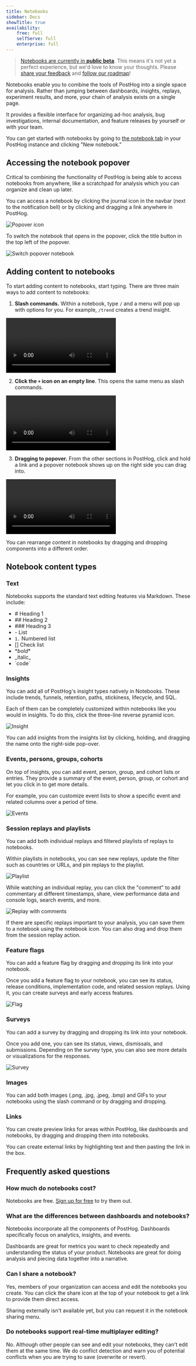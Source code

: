 ```yaml
---
title: Notebooks
sidebar: Docs
showTitle: true
availability:
    free: full
    selfServe: full
    enterprise: full
---
```


> [Notebooks are currently in **public beta**](/docs/getting-started/enable-betas). This means it's not yet a perfect experience, but we'd love to know your thoughts. Please [share your feedback](http://app.posthog.com/home#supportModal) and [follow our roadmap](https://github.com/PostHog/posthog/issues/15680)!

Notebooks enable you to combine the tools of PostHog into a single space for analysis. Rather than jumping between dashboards, insights, replays, experiment results, and more, your chain of analysis exists on a single page.

It provides a flexible interface for organizing ad-hoc analysis, bug investigations, internal documentation, and feature releases by yourself or with your team.

You can get started with notebooks by going to [the notebook tab](https://app.posthog.com/notebooks) in your PostHog instance and clicking "New notebook."

## Accessing the notebook popover

Critical to combining the functionality of PostHog is being able to access notebooks from anywhere, like a scratchpad for analysis which you can organize and clean up later.

You can access a notebook by clicking the journal icon in the navbar (next to the notification bell) or by clicking and dragging a link anywhere in PostHog.

![Popover icon](../../images/docs/notebooks/popover.png)

To switch the notebook that opens in the popover, click the title button in the top left of the popover.

![Switch popover notebook](../../images/docs/notebooks/switch.png)

## Adding content to notebooks

To start adding content to notebooks, start typing. There are three main ways to add content to notebooks:

1. **Slash commands.** Within a notebook, type `/` and a menu will pop up with options for you. For example, `/trend` creates a trend insight.

![Slash command](../../images/docs/notebooks/slash.mp4)

2. **Click the `+` icon on an empty line**. This opens the same menu as slash commands.

![Plus icon](../../images/docs/notebooks/plus.mp4)

3. **Dragging to popover.** From the other sections in PostHog, click and hold a link and a popover notebook shows up on the right side you can drag into. 

![Drag and drop](../../images/docs/notebooks/drag.mp4)

You can rearrange content in notebooks by dragging and dropping components into a different order.

## Notebook content types

### Text

Notebooks supports the standard text editing features via Markdown. These include:

- \# Heading 1
- \## Heading 2
- \### Heading 3
- \- List
- `1.` Numbered list
- [] Check list
- \**bold**
- \_italic\_
- \`code\`

### Insights

You can add all of PostHog's insight types natively in Notebooks. These include trends, funnels, retention, paths, stickiness, lifecycle, and SQL.

Each of them can be completely customized within notebooks like you would in insights. To do this, click the three-line reverse pyramid icon.

![Insight](../../images/docs/notebooks/insight.png)

You can add insights from the insights list by clicking, holding, and dragging the name onto the right-side pop-over.

### Events, persons, groups, cohorts

On top of insights, you can add event, person, group, and cohort lists or entries. They provide a summary of the event, person, group, or cohort and let you click in to get more details.

For example, you can customize event lists to show a specific event and related columns over a period of time. 

![Events](../../images/docs/notebooks/events.png)

### Session replays and playlists

You can add both individual replays and filtered playlists of replays to notebooks. 

Within playlists in notebooks, you can see new replays, update the filter such as countries or URLs, and pin replays to the playlist.

![Playlist](../../images/docs/notebooks/playlist.png)

While watching an individual replay, you can click the "comment" to add commentary at different timestamps, share, view performance data and console logs, search events, and more.

![Replay with comments](../../images/docs/notebooks/replay.png)

If there are specific replays important to your analysis, you can save them to a notebook using the notebook icon. You can also drag and drop them from the session replay action.

### Feature flags

You can add a feature flag by dragging and dropping its link into your notebook.

Once you add a feature flag to your notebook, you can see its status, release conditions, implementation code, and related session replays. Using it, you can create surveys and early access features. 

![Flag](../../images/docs/notebooks/flag.png)

### Surveys

You can add a survey by dragging and dropping its link into your notebook. 

Once you add one, you can see its status, views, dismissals, and submissions. Depending on the survey type, you can also see more details or visualizations for the responses. 

![Survey](../../images/docs/notebooks/survey.png)

### Images

You can add both images (.png, .jpg, .jpeg, .bmp) and GIFs to your notebooks using the slash command or by dragging and dropping. 

### Links

You can create preview links for areas within PostHog, like dashboards and notebooks, by dragging and dropping them into notebooks.

You can create external links by highlighting text and then pasting the link in the box.

## Frequently asked questions

### How much do notebooks cost?

Notebooks are free. [Sign up for free](https://app.posthog.com/signup) to try them out.

### What are the differences between dashboards and notebooks?

Notebooks incorporate all the components of PostHog. Dashboards specifically focus on analytics, insights, and events. 

Dashboards are great for metrics you want to check repeatedly and understanding the status of your product. Notebooks are great for doing analysis and piecing data together into a narrative.

### Can I share a notebook?

Yes, members of your organization can access and edit the notebooks you create. You can click the share icon at the top of your notebook to get a link to provide them direct access.

Sharing externally isn't available yet, but you can request it in the notebook sharing menu.

### Do notebooks support real-time multiplayer editing?

No. Although other people can see and edit your notebooks, they can't edit them at the same time. We do conflict detection and warn you of potential conflicts when you are trying to save (overwrite or revert).